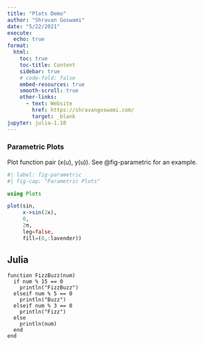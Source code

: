 ```yaml
---
title: "Plots Demo"
author: "Shravan Goswami"
date: "5/22/2021"
execute:
  echo: true
format:
  html:
    toc: true
    toc-title: Content
    sidebar: true
    # code-fold: false
    embed-resources: true
    smooth-scroll: true
    other-links:
      - text: Website
        href: https://shravangoswami.com/
        target: _blank
jupyter: julia-1.10
---
```


### Parametric Plots

Plot function pair (x(u), y(u)). See @fig-parametric for an example.

```julia
#| label: fig-parametric
#| fig-cap: "Parametric Plots"

using Plots

plot(sin, 
     x->sin(2x), 
     0, 
     2π, 
     leg=false, 
     fill=(0,:lavender))
```


::: {.panel-tabset}
## Julia

``` .julia
function FizzBuzz(num)
  if num % 15 == 0
    println("FizzBuzz")
  elseif num % 5 == 0
    println("Buzz")
  elseif num % 3 == 0
    println("Fizz")
  else
    println(num)
  end
end
```

:::